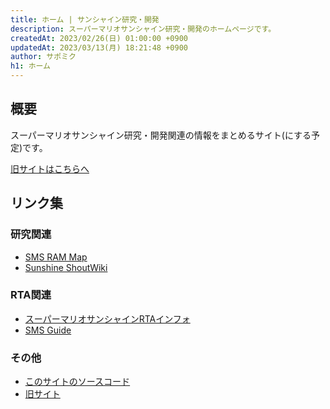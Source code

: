 ```yaml
---
title: ホーム | サンシャイン研究・開発
description: スーパーマリオサンシャイン研究・開発のホームページです。
createdAt: 2023/02/26(日) 01:00:00 +0900
updatedAt: 2023/03/13(月) 18:21:48 +0900
author: サポミク
h1: ホーム
---
```


## 概要
スーパーマリオサンシャイン研究・開発関連の情報をまとめるサイト(にする予定)です。

[旧サイトはこちらへ](https://sms-old.sup39.dev/)

## リンク集
### 研究関連
- [SMS RAM Map](https://docs.google.com/spreadsheets/d/1ElTW-akaTUF9OC2pIFR9-7aVPwpJ54AdEVJyJ_jvg0E/edit?usp=sharing)
- [Sunshine ShoutWiki](http://smswiki.shoutwiki.com/wiki/Main_Page)
### RTA関連
- [スーパーマリオサンシャインRTAインフォ](https://smsrta.wordpress.com/)
- [SMS Guide](https://smscommunity.github.io/sms-guide/)
### その他
- [このサイトのソースコード](https://github.com/sup39/sms.sup39.dev)
- [旧サイト](https://sms-old.sup39.dev/)
